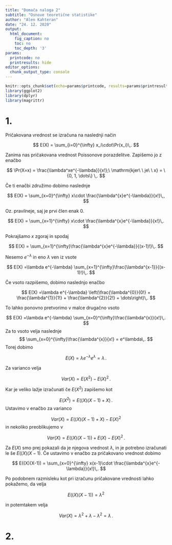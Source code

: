 ```yaml
---
title: "Domača naloga 2"
subtitle: "Osnove teoretične statistike"
author: "Alen Kahteran"
date: "24. 12. 2020"
output:
  html_document:
    fig_caption: no
    toc: no
    toc_depth: '3'
params:
  printcode: no
  printresults: hide
editor_options:
  chunk_output_type: console
---
```


```r
knitr::opts_chunk$set(echo=params$printcode, results=params$printresults, warning=FALSE, message=FALSE)
library(ggplot2)
library(dplyr)
library(magrittr)
```

# 1.

Pričakovana vrednost se izračuna na naslednji način

$$
E(X) = \sum_{i=0}^{\infty} x_i\cdot\Pr(x_i)\,.
$$

Zanima nas pričakovana vrednost Poissonove porazdelitve. Zapišemo jo z enačbo

$$
\Pr(X=x) = \frac{\lambda^xe^{-\lambda}}{x!};\ \mathrm{kjer\ \ je\ \ x} = \{0, 1, \dots\} \,.
$$

Če ti enačbi združimo dobimo naslednje

$$
E(X) = \sum_{x=0}^{\infty} x\cdot \frac{\lambda^{x}e^{-\lambda}}{x!}\,,
$$

Oz. pravilneje, saj je prvi člen enak 0.

$$
E(X) = \sum_{x=1}^{\infty} x\cdot \frac{\lambda^{x}e^{-\lambda}}{x!}\,.
$$

Pokrajšamo $x$ zgoraj in spodaj

$$
E(X) = \sum_{x=1}^{\infty}\frac{\lambda^{x}e^{-\lambda}}{(x-1)!}\,.
$$

Nesemo $e^{-\lambda}$ in eno $\lambda$ ven iz vsote

$$
E(X) =\lambda e^{-\lambda} \sum_{x=1}^{\infty}\frac{\lambda^{x-1}}{(x-1)!}\,.
$$

Če vsoto razpišemo, dobimo naslednjo enačbo

$$
E(X) =\lambda e^{-\lambda} \left(\frac{\lambda^{0}}{0!} + \frac{\lambda^{1}}{1!} + \frac{\lambda^{2}}{2!} + \dots\right)\,.
$$

To lahko ponovno pretvorimo v malce drugačno vsoto

$$
E(X) =\lambda e^{-\lambda} \sum_{x=0}^{\infty}\frac{\lambda^{x}}{x!}\,.
$$
Za to vsoto velja naslednje
$$
\sum_{x=0}^{\infty}\frac{\lambda^{x}}{x!} = e^\lambda\,.
$$
Torej dobimo

$$
E(X) =\lambda e^{-\lambda} e^\lambda=\lambda\,.
$$

Za varianco velja

$$
Var(X) = E(X^2) - E(X)^2 \,.
$$

Kar je veliko lažje izračunati če $E(X^2)$ zapišemo kot

$$
E(X^2)=E((X)(X-1)+X) \,.
$$
Ustavimo v enačbo za varianco

$$
Var(X) = E((X)(X-1)+X) - E(X)^2
$$
in nekoliko preoblikujemo v

$$
Var(X) = E((X)(X-1)) + E(X) - E(X)^2 \,.
$$

Za $E(X)$ smo prej pokazali da je njegova vrednost $\lambda$, in je potrebno izračunati le še $E((X)(X-1)$. Če ustavimo v enačbo za pričakovano vrednost dobimo

$$
E((X)(X-1)) = \sum_{x=0}^{\infty} x(x-1)\cdot \frac{\lambda^{x}e^{-\lambda}}{x!}\,.
$$

Po podobnem razmisleku kot pri izračunu pričakovane vrednosti lahko pokažemo, da velja

$$
E((X)(X-1))=\lambda^2
$$

in potemtakem velja

$$
Var(X) = \lambda^2 + \lambda - \lambda^2 = \lambda\,.
$$

# 2.
